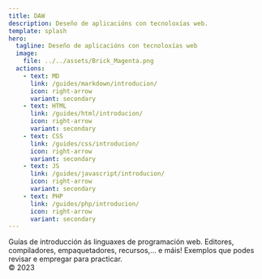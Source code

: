 ```yaml
---
title: DAW
description: Deseño de aplicacións con tecnoloxías web.
template: splash
hero:
  tagline: Deseño de aplicacións con tecnoloxías web
  image:
    file: ../../assets/Brick_Magenta.png
  actions:
    - text: MD
      link: /guides/markdown/introducion/
      icon: right-arrow
      variant: secondary
    - text: HTML
      link: /guides/html/introducion/
      icon: right-arrow
      variant: secondary	
    - text: CSS
      link: /guides/css/introducion/
      icon: right-arrow
      variant: secondary    
    - text: JS
      link: /guides/javascript/introducion/
      icon: right-arrow
      variant: secondary
    - text: PHP
      link: /guides/php/introducion/
      icon: right-arrow
      variant: secondary
---
```



<CardGrid stagger>
	<Card title="Guías básicas" icon="pencil">
		Guías de introducción ás linguaxes de programación web.
	</Card>
	<Card title="Referenzas" icon="add-document">
		Editores, compiladores, empaquetadores, recursos,... e máis!
	</Card>
  	<Card title="Exercicios" icon="information">
		Exemplos que podes revisar e empregar para practicar.
	</Card>
</CardGrid>

<footer>&copy; 2023</footer>
